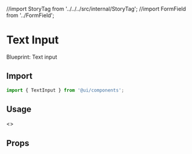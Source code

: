 //import StoryTag from '../../../src/internal/StoryTag';
//import FormField from '../FormField';

<Meta title="Components/Text Input" />

<Story name="Import" />

# Text Input

<StoryTag title="Inherited from" link="https://blueprintjs.com/docs/#core/components/text-input">Blueprint: Text input</StoryTag>

## Import

```jsx
import { TextInput } from '@ui/components';
```

## Usage

<Preview withToolbar>
  <Story name="Usage">
    <>
      <div style={{marginBottom: 24}}>
        <TextInput placeholder="Default" />
      </div>
      <div style={{marginBottom: 24}}>  
        <TextInput isDisabled="true" placeholder="Disabled" />
      </div>
      <div style={{marginBottom: 24}}>
        <TextInput isInvalid="true" placeholder="Invalid" />
      </div>
      <div style={{marginBottom: 24}}>
        <TextInput isReadOnly="true" placeholder="ReadOnly" />
      </div>
      <div style={{marginBottom: 24}}>
        <TextInput isFullWidth="100%" placeholder="Full width" />
      </div>
    </>
  </Story>
</Preview>

<Story name="Props" />

## Props

<Props of={TextInputTypes} />
